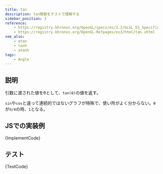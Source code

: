 ```yaml
---
title: tan
description: tan関数をテストで理解する
sidebar_position: 3
reference:
    - https://registry.khronos.org/OpenGL/specs/es/3.2/GLSL_ES_Specification_3.20.html#angle-and-trigonometry-functions
    - https://registry.khronos.org/OpenGL-Refpages/es3/html/tan.xhtml
see_also:
    - atan
    - tanh
    - atanh
tags:
    - Angle
---
```



## 説明

引数に渡された値をθとして、`tan(θ)`の値を返す。

`sin`や`cos`と違って連続的ではないグラフが特殊で、使い所がよく分からない。`θ`が`π/4`の時、`1`となる。

## JSでの実装例

<CodeBlock language="ts">{ImplementCode}</CodeBlock>

## テスト

<CodeBlock language="js">{TestCode}</CodeBlock>

